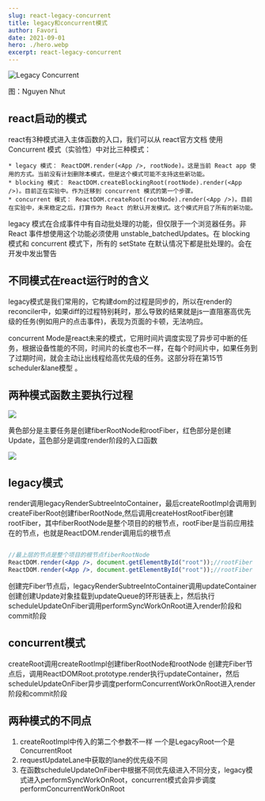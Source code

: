 ```yaml
---
slug: react-legacy-concurrent
title: legacy和concurrent模式
author: Favori
date: 2021-09-01
hero: ./hero.webp
excerpt: react-legacy-concurrent
---
```


![Legacy Concurrent](./hero.webp)


<div className={'img-desc'}>图：Nguyen Nhut</div>


## react启动的模式


react有3种模式进入主体函数的入口，我们可以从 react官方文档 使用 Concurrent 模式（实验性）中对比三种模式：
```
* legacy 模式： ReactDOM.render(<App />, rootNode)。这是当前 React app 使用的方式。当前没有计划删除本模式，但是这个模式可能不支持这些新功能。
* blocking 模式： ReactDOM.createBlockingRoot(rootNode).render(<App />)。目前正在实验中。作为迁移到 concurrent 模式的第一个步骤。
* concurrent 模式： ReactDOM.createRoot(rootNode).render(<App />)。目前在实验中，未来稳定之后，打算作为 React 的默认开发模式。这个模式开启了所有的新功能。
```

legacy 模式在合成事件中有自动批处理的功能，但仅限于一个浏览器任务。非 React 事件想使用这个功能必须使用 unstable_batchedUpdates。在 blocking 模式和 concurrent 模式下，所有的 setState 在默认情况下都是批处理的。会在开发中发出警告


## 不同模式在react运行时的含义
legacy模式是我们常用的，它构建dom的过程是同步的，所以在render的reconciler中，如果diff的过程特别耗时，那么导致的结果就是js一直阻塞高优先级的任务(例如用户的点击事件)，表现为页面的卡顿，无法响应。

concurrent Mode是react未来的模式，它用时间片调度实现了异步可中断的任务，根据设备性能的不同，时间片的长度也不一样，在每个时间片中，如果任务到了过期时间，就会主动让出线程给高优先级的任务。这部分将在第15节 scheduler&lane模型 。


## 两种模式函数主要执行过程

![](./legcay.png) 

黄色部分是主要任务是创建fiberRootNode和rootFiber，红色部分是创建Update，蓝色部分是调度render阶段的入口函数

![](./legcay.jpg)


## legacy模式
render调用legacyRenderSubtreeIntoContainer，最后createRootImpl会调用到createFiberRoot创建fiberRootNode,然后调用createHostRootFiber创建rootFiber，其中fiberRootNode是整个项目的的根节点，rootFiber是当前应用挂在的节点，也就是ReactDOM.render调用后的根节点


```jsx

//最上层的节点是整个项目的根节点fiberRootNode
ReactDOM.render(<App />, document.getElementById("root"));//rootFiber
ReactDOM.render(<App />, document.getElementById("root"));//rootFiber

```

创建完Fiber节点后，legacyRenderSubtreeIntoContainer调用updateContainer创建创建Update对象挂载到updateQueue的环形链表上，然后执行scheduleUpdateOnFiber调用performSyncWorkOnRoot进入render阶段和commit阶段


## concurrent模式
createRoot调用createRootImpl创建fiberRootNode和rootNode
创建完Fiber节点后，调用ReactDOMRoot.prototype.render执行updateContainer，然后scheduleUpdateOnFiber异步调度performConcurrentWorkOnRoot进入render阶段和commit阶段


## 两种模式的不同点

1. createRootImpl中传入的第二个参数不一样 一个是LegacyRoot一个是ConcurrentRoot
2. requestUpdateLane中获取的lane的优先级不同
3. 在函数scheduleUpdateOnFiber中根据不同优先级进入不同分支，legacy模式进入performSyncWorkOnRoot，concurrent模式会异步调度performConcurrentWorkOnRoot


